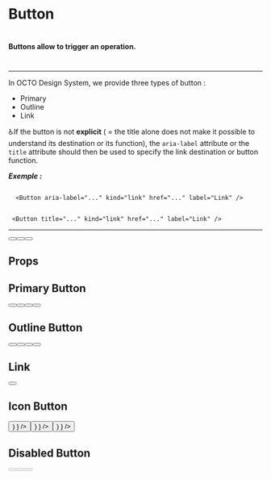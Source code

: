 


<Meta title="🧬Molecules|Button" />

# Button

#

#

#### Buttons allow to trigger an operation.

#

---

In OCTO Design System, we provide three types of button :

- Primary
- Outline
- Link

♿️If the button is not **explicit** ( = the title alone does not make it possible to understand its destination or its function), the `aria-label` attribute or the `title` attribute should then be used to specify the link destination or button function.

**_Exemple :_**

```

  <Button aria-label="..." kind="link" href="..." label="Link" />
```

```

 <Button title="..." kind="link" href="..." label="Link" />

```

---

<Preview>
  <Story name="All Buttons">
    <div>
      <Button className="btn" kind="primary" label="Primary" />
      <Button className="btn" kind="primary_outline" label="Outline" />
      <Button
        className="btn"
        kind="link"
        href="https://octo.com"
        label="Link"
      />
    </div>
  </Story>
</Preview>

## Props

<Props of={Button} />

## Primary Button

<Preview>
  <Story name="Primary Button">
    <div>
      <Button className="btn" kind="primary" label="Primary" />
      <Button className="btn" kind="secondary" label="Primary" />
      <Button className="btn" kind="tertiary" label="Primary" />
      <Button className="btn" kind="quaternary" label="Primary" />
    </div>
  </Story>
</Preview>

## Outline Button

<Preview>
  <Story name="Outline Button">
    <div>
      <Button className="btn" kind="primary_outline" label="Outline" />
      <Button className="btn" kind="secondary_outline" label="Outline" />
      <Button className="btn" kind="tertiary_outline" label="Outline" />
      <Button className="btn" kind="quaternary_outline" label="Outline" />
    </div>
  </Story>
</Preview>

## Link

<Preview>
  <Story name="Link Button">
    <div>
      <Button kind="link" href="https://octo.com" label="Link" />
    </div>
  </Story>
</Preview>

## Icon Button

<Preview>
  <Story name="Icon Button">
    <div>
      <Button
        className="btn"
        kind="primary"
        label="Primary"
        iconPosition={
          "left" && (
            <ThereIsABetterWay width={100} height={100} color="primaryDark" />
          )
        }
      />
      <Button
        className="btn"
        kind="primary_outline"
        label="Outline"
        iconPosition={
          "left" && (
            <ThereIsABetterWay width={100} height={100} color="primaryDark" />
          )
        }
      />
      <Button
        kind="link"
        href="https://octo.com"
        label="Link"
        iconPosition={
          "left" && (
            <ThereIsABetterWay width={100} height={100} color="primaryDark" />
          )
        }
      />
    </div>
  </Story>
</Preview>

## Disabled Button

<Preview>
  <Story name="Disabled Button">
    <div>
      <Button className="btn" kind="primary" label="Primary" disabled />
      <Button className="btn" kind="primary_outline" label="Outline" disabled />
      <Button kind="link" href="https://octo.com" label="Link" disabled />
    </div>
  </Story>
</Preview>
